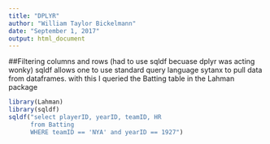 ```yaml
---
title: "DPLYR"
author: "William Taylor Bickelmann"
date: "September 1, 2017"
output: html_document
---
```

##Filtering columns and rows
(had to use sqldf becuase dplyr was acting wonky)
sqldf allows one to use standard query language sytanx to pull data from dataframes.
with this I queried the Batting table in the Lahman package

```r
library(Lahman)
library(sqldf)
sqldf("select playerID, yearID, teamID, HR 
      from Batting
      WHERE teamID == 'NYA' and yearID == 1927")
```

